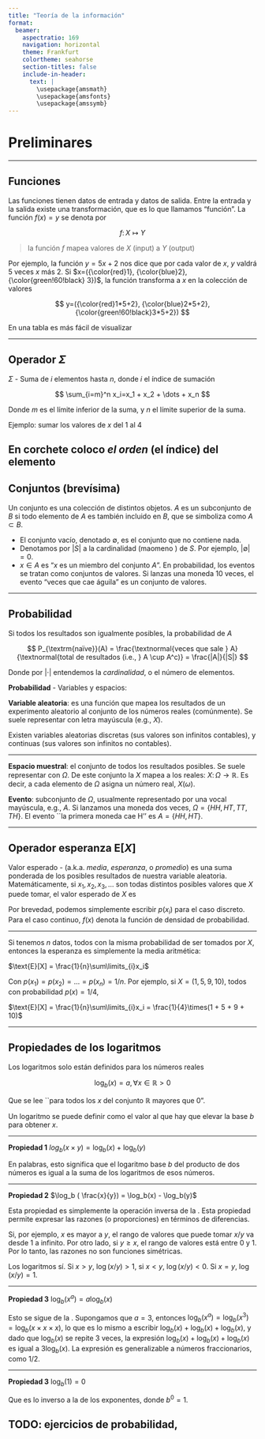 ```yaml
---
title: "Teoría de la información"
format: 
  beamer: 
    aspectratio: 169
    navigation: horizontal
    theme: Frankfurt
    colortheme: seahorse
    section-titles: false
    include-in-header: 
      text: |
        \usepackage{amsmath}
        \usepackage{amsfonts}
        \usepackage{amssymb}
---
```


# Preliminares

---

## Funciones

Las funciones tienen datos de entrada y datos de salida. Entre la entrada y la salida existe una transformación, que es lo que llamamos "función". La función $f(x)=y$ se denota por

$$ f\colon X \mapsto Y $$

>la función $f$ mapea valores de $X$ (input) a $Y$ (output)

Por ejemplo, la función $y = 5x + 2$ nos dice que por cada valor de $x$, $y$ valdrá 5 veces $x$ más 2. Si $x=({\color{red}1}, {\color{blue}2},{\color{green!60!black} 3})$, la función transforma a $x$ en la colección de valores

$$
y=({\color{red}1*5+2}, {\color{blue}2*5+2},{\color{green!60!black}3*5+2})
$$

En una tabla es más fácil de visualizar

---

## Operador $\Sigma$

$\Sigma$ - Suma de $i$ elementos hasta $n$, donde $i$ el índice de sumación

$$
\sum_{i=m}^n x_i=x_1 + x_2 + \dots + x_n
$$

Donde $m$ es el límite inferior de la suma, y $n$ el límite superior de la suma. 

Ejemplo: sumar los valores de $x$ del 1 al 4

\begin{align*}
  x &= \{{\color{red}1_{[1]}}, {\color{blue}8_{[2]}}, {\color{orange}3_{[3]}}, 5_{[4]} \}\\
\sum_{i=2}^{4} &= {\color{blue}8} + {\color{orange}3} + 5 = 10
\end{align*}

En corchete coloco *el orden* (el índice) del elemento
---

## Conjuntos (brevísima)

Un conjunto es una colección de distintos objetos. $A$ es un subconjunto de $B$ si todo elemento de $A$ es también incluido en $B$, que se simboliza como $A \subset B$. 

- El conjunto vacío, denotado $\emptyset$, es el conjunto que no contiene nada.
- Denotamos por $|S|$ a la cardinalidad (maomeno \textit{el número de sus elementos}) de $S$. Por ejemplo, $|\emptyset|=0$.
- $x \in A$ es "$x$ es un miembro del conjunto $A$".
En probabilidad, los eventos se tratan como conjuntos de valores. Si lanzas una moneda 10 veces, el evento "veces que cae águila" es un conjunto de valores. 

---

## Probabilidad 

Si todos los resultados son igualmente posibles, la probabilidad de $A$

$$
P_{\textrm{naïve}}(A) = \frac{\textnormal{veces que sale } A}{\textnormal{total de resultados (i.e., } A \cup A^c)} = \frac{|A|}{|S|}
$$

Donde por $|\cdot|$ entendemos la *cardinalidad*, o el número de elementos. 

**Probabilidad** - Variables y espacios:

**Variable aleatoria**: es una función que mapea los resultados de un experimento aleatorio al conjunto de los números reales (comúnmente). Se suele representar con letra mayúscula (e.g., $X$).

Existen variables aleatorias discretas (sus valores son infinitos contables), y continuas (sus valores son infinitos no contables).

---

**Espacio muestral**: el conjunto de todos los resultados posibles. Se suele representar con $\Omega$. De este conjunto la $X$ mapea a los reales: $X\colon \Omega \rightarrow \mathbb R$. Es decir, a cada elemento de $\Omega$ asigna un número real, $X(\omega)$.

**Evento**: subconjunto de $\Omega$, usualmente representado por una vocal mayúscula, e.g., $A$. Si lanzamos una moneda dos veces, $\Omega = \{HH,HT,TT,TH\}$. El evento ``la primera moneda cae H'' es $A=\{HH,HT\}$. 

---

## Operador esperanza $\text{E}[X]$

Valor esperado - (a.k.a. *media*, *esperanza*, o *promedio*) es una suma ponderada de los posibles resultados de nuestra variable aleatoria. Matemáticamente, si $x_1, x_2, x_3, \dots$ son todas distintos posibles valores que $X$ puede tomar, el valor esperado de $X$ es


\begin{align*}
  \text{E}[X] & = \sum\limits_i x_i p(X=x_i), \text{ si $x$ es discreta} \\
  \text{E}[X] & = \int_{\mathbb R} xf(x)dx, \text{ si $x$ es continua}  
\end{align*}

Por brevedad, podemos simplemente escribir $p(x_i)$ para el caso discreto. Para el caso continuo, $f(x)$ denota la función de densidad de probabilidad.

---

Si tenemos $n$ datos, todos con la misma probabilidad de ser tomados por $X$, entonces la esperanza es simplemente la media aritmética:

$\text{E}[X] = \frac{1}{n}\sum\limits_{i}x_i$

Con $p(x_1)=p(x_2)=...=p(x_n)=1/n$. Por ejemplo, si $X = (1, 5, 9, 10)$, todos con probabilidad $p(x)=1/4$,

$\text{E}[X] = \frac{1}{n}\sum\limits_{i}x_i = \frac{1}{4}\times(1 + 5 + 9 + 10)$

---

## Propiedades de los logaritmos

Los logaritmos solo están definidos para los números reales

$$
\log_b(x) = a, \forall x \in\mathbb{R} > 0
$$

Que se lee ``para todos los $x$ del conjunto $\mathbb{R}$ mayores que 0".

Un logaritmo se puede definir como el valor al que hay que elevar la base $b$ para obtener $x$.

---

**Propiedad 1** $log_b (x\times y) = \log_b(x) + \log_b(y)$

En palabras, esto significa que el logaritmo base $b$ del producto de dos números es igual a la suma de los logaritmos de esos números.

---

**Propiedad 2** $\log_b ( \frac{x}{y}) = \log_b(x) - \log_b(y)$

Esta propiedad es simplemente la operación inversa de la \textbf{Propiedad 1}. Esta propiedad permite expresar las razones (o proporciones) en términos de diferencias. 

Si, por ejemplo, $x$ es mayor a $y$, el rango de valores que puede tomar $x/y$ va desde 1 a infinito. Por otro lado, si $y \geq x$, el rango de valores está entre 0 y 1. Por lo tanto, las razones no son funciones simétricas. 

Los logaritmos sí. Si $x>y$, $\log(x/y) > 1$, si $x<y$, $\log(x/y)<0$. Si $x=y$, $\log(x/y)=1$.

---

**Propiedad 3** $\log_b (x^a) = a \log_b (x)$

Esto se sigue de la \textbf{Propiedad 1}. Supongamos que $a = 3$, entonces $\log_b (x^a) = \log_b (x^3) = \log_b (x \times x \times x)$, lo que es lo mismo a escribir $\log_b (x) + \log_b (x) + \log_b (x)$, y dado que $\log_b (x)$ se repite 3 veces, la expresión $\log_b (x) + \log_b (x) + \log_b (x)$ es igual a $3\log_b (x)$. La expresión es generalizable a números fraccionarios, como 1/2. 

---

**Propiedad 3** $\log_b ( 1 ) = 0$

Que es lo inverso a la \textbf{Propiedad 2.2} de los exponentes, donde $b^0 = 1$.

## TODO: ejercicios de probabilidad, 